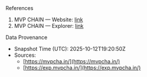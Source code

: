 <!-- markdownlint-disable MD041 -->

<Section>
  <AnimatedHeading as="h1">References</AnimatedHeading>

  1. MVP CHAIN — Website: [link](https://mvpcha.in/)
  2. MVP CHAIN — Explorer: [link](https://exp.mvpcha.in/)

  <AnimatedHeading as="h2" className="mt-6">Data Provenance</AnimatedHeading>
  
  - Snapshot Time (UTC): 2025-10-12T19:20:50Z
  - Sources:
    - [https://mvpcha.in/](https://mvpcha.in/)
    - [https://exp.mvpcha.in/](https://exp.mvpcha.in/)
</Section>
